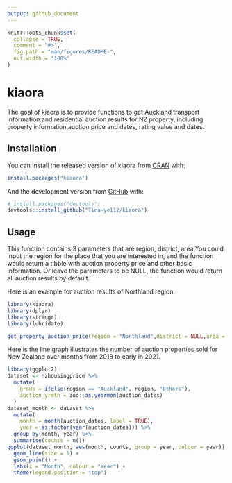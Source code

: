 ```yaml
---
output: github_document
---
```


<!-- README.md is generated from README.Rmd. Please edit that file -->

```r
knitr::opts_chunk$set(
  collapse = TRUE,
  comment = "#>",
  fig.path = "man/figures/README-",
  out.width = "100%"
)
```

# kiaora

<!-- badges: start -->
<!-- badges: end -->

The goal of kiaora is to provide functions to get Auckland transport 
information and residential auction results for NZ property, including 
property information,auction price and dates, rating value and dates.

## Installation

You can install the released version of kiaora from [CRAN](https://CRAN.R-project.org) with:

``` r
install.packages("kiaora")
```

And the development version from [GitHub](https://github.com/) with:

``` r
# install.packages("devtools")
devtools::install_github("Tina-ye112/kiaora")
```
## Usage

This function contains 3 parameters that are region, district, area.You could input
the region for the place that you are interested in, and the function would return 
a tibble with auction property price and other basic information. Or leave the parameters to be NULL, the function would return all auction results by default.

Here is an example for auction results of Northland region.

```r
library(kiaora)
library(dplyr)
library(stringr)
library(lubridate)
```


```r
get_property_auction_price(region = "Northland",district = NULL,area = NULL)
```

Here is the line graph  illustrates the number of auction properties sold for New Zealand over months from 2018 to early in 2021.
```r
library(ggplot2)
dataset <- nzhousingprice %>%
  mutate(
    group = ifelse(region == "Auckland", region, "Others"),
    auction_yrmth = zoo::as.yearmon(auction_dates)
  )
dataset_month <- dataset %>%
  mutate(
    month = month(auction_dates, label = TRUE),
    year = as.factor(year(auction_dates))) %>%
  group_by(month, year) %>%
  summarise(counts = n())
ggplot(dataset_month, aes(month, counts, group = year, colour = year)) +
  geom_line(size = 1) +
  geom_point() +
  labs(x = "Month", colour = "Year") +
  theme(legend.position = "top") 
```



